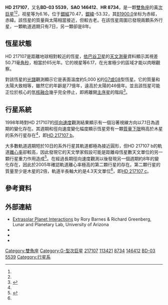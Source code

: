 {{NoteTA
|G1=Astronomy
}}
{{Starbox begin
| name = HD 217107
}}
{{Starbox observe
| epoch = [[J2000.0|J2000.0]]
| constell = [[雙魚座|雙魚座]]<ref name=SIMBAD>{{cite web
 | url=http://simbad.u-strasbg.fr/simbad/sim-id?Ident=HR+8734
 | title=Pulsating variable Star
 | publisher=Centre de Données astronomiques de Strasbourg
 | work=SIMBAD
 | accessdate=2012-07-13
 | archive-date=2016-03-17
 | archive-url=https://web.archive.org/web/20160317095913/http://simbad.u-strasbg.fr/simbad/sim-id?Ident=HR+8734
 | dead-url=no
 }}</ref><ref name=DATA>{{cite web
 | url=http://vizier.u-strasbg.fr/viz-bin/VizieR-5?-out.add=.&-source=5050&-corr=PK=HR&-out.max=9999&HR=8734
 | title=VizieR Detailed Page
 | accessdate=2012-07-13
 | archive-date=2016-03-04
 | archive-url=https://web.archive.org/web/20160304231928/http://vizier.u-strasbg.fr/viz-bin/VizieR-5?-out.add=.&-source=5050&-corr=PK=HR&-out.max=9999&HR=8734
 | dead-url=no
 }}</ref>
| 星官 = 
| ra = {{RA|22|58|15.54}}<ref name="van Leeuwen2007"/>
| dec = {{DEC|–2|23|43.4}}<ref name="van Leeuwen2007"/>
| appmag_v = 6.16<ref name=SIMBAD /><ref name=DATA />
}}
{{Starbox character
| class = G8IV<ref name=SIMBAD /><ref name=DATA />
| b-v = 0.74<ref name=SIMBAD /><ref name=DATA />
| u-b = 0.43<ref name=SIMBAD /><ref name=DATA />
| r-i = <ref name=SIMBAD /><ref name=DATA />
| variable = 
}}
{{Starbox astrometry
| radial_v = –14.0
| prop_mo_ra = –6.35 ± 0.46<ref name="van Leeuwen2007"/>
| prop_mo_dec = –15.80 ± 0.31<ref name="van Leeuwen2007"/>
| parallax = 50.36 
| p_error = 0.38
| parallax_footnote =<ref name="van Leeuwen2007"/>
| absmag_v = 4.70
}}
{{Starbox detail 
| age = 7.7 {{e|9}}
| metal = 0.29
| mass = 0.98
| radius = 1.31
| rotation = 39天
| luminosity = 0.97
| temperature = 5570
}}
{{Starbox catalog
| names =6 G. Piscium，BD-03 5539，[[Fifth_Fundamental_Catalogue|FK5]] 3836，[[Hipparcos_catalogue|HIP]] 113421，[[SAO星表|SAO]] 146412，[[HD星表|HD]] 217107，[[HR星表|HR]] 8734，[[Catalog_of_Components_of_Double_and_Multiple_Stars|CCDM]] J22583-0224AB}}
{{Starbox reference |Simbad=HD+217107}}
{{Starbox end}}

'''HD 217107'''，又名'''BD-03 5539'''，'''SAO 146412'''、'''HR 8734'''，是一颗[[雙魚座|雙魚座]]的黃[[次巨星|次巨星]]<ref name=SIMBAD /><ref name=DATA />，视星等为6.16，位于[[銀道座標系|銀經]]70.47，[[銀道座標系|銀緯]]-53.32，其[[B1900.0|B1900.0]]坐标为赤經{{RA|22|53|6.5}}，赤緯{{DEC|-2|-53.32|48}}。該恆星的質量與太陽相當接近，但較古老。在該恆星周圍已發現兩顆系外行星，一顆軌道週期只有7日，另一顆卻是8年。

== 恆星狀態 ==
HD 217107是距離地球相對較近的恆星，[[依巴谷卫星|依巴谷卫星]]的[[天体测量学|天文測量]]資料顯示其視差50.71毫[[角秒|角秒]]，相當於65光年。它的視星等6.17，在光害極少的區域才能以肉眼觀察。

對該恆星的[[天體光譜學|光譜]]觀測顯示它是表面溫度約5,000 [[熱力學溫標|K]]的[[恆星光譜|G7或G8]]型恆星。它的質量和太陽大致相等，雖然它的年齡是77億年，遠高於太陽的46億年。並且該恆星可能正位於核心的氫[[核融合|核融合]]幾乎完全停止，即將離開[[主序星|主序星]]的階段<ref name=Fischer>{{cite journal | url=http://www.journals.uchicago.edu/doi/full/10.1086/316304 | author=Fischer | title=Planetary Companions around Two Solar-Type Stars: HD 195019 and HD 217107 | journal=[[Publications_of_the_Astronomical_Society_of_the_Pacific|Publications of the Astronomical Society of the Pacific]] | year=1999 | volume=111 | issue=755 | pages=50–56 | doi=10.1086/316304 | last2=Marcy | first2=Geoffrey W. | last3=Butler | first3=R. Paul | last4=Vogt | first4=Steven S. | last5=Apps | first5=Kevin | bibcode=1999PASP..111...50F | arxiv=astro-ph/9810420 | display-authors=1 | access-date=2013-07-05 | archive-date=2019-12-07 | archive-url=https://web.archive.org/web/20191207151051/http://www.journals.uchicago.edu/doi/full/10.1086/316304 | dead-url=no }}</ref>。

== 行星系統 ==
1998年時對HD 217107的[[徑向速度|徑向速度]]觀測結果顯示有一個沿著視線方向以7.1日為週期的變化存在。其週期和徑向速度變化幅度顯示恆星旁有一顆[[質量下限|質量下限]]稍高於木星的系外行星存在<ref name=Fischer/>，即[[HD_217107_b|HD 217107 b]]。

大多數軌道週期短於10日的系外行星其軌道都極為接近圓形，但HD 217107 b的軌道[[離心率|離心率]]卻較高，因此發現它的天文學家假設可能是距離母恆星數天文單位的另一顆行星重力作用造成<ref>{{cite journal | url=http://www.iop.org/EJ/article/0004-637X/551/2/1107/52326.html | author=Fischer | title=Planetary Companions to HD 12661, HD 92788, and HD 38529 and Variations in Keplerian Residuals of Extrasolar Planets | journal=The [[天文物理期刊|Astrophysical Journal]] | year=2002 | volume=551 | issue=2 | pages=1107–1118 | doi=10.1086/320224 | last2=Marcy | first2=Geoffrey W. | last3=Butler | first3=R. Paul | last4=Vogt | first4=Steven S. | last5=Frink | first5=Sabine | last6=Apps | first6=Kevin | bibcode=2001ApJ...551.1107F | display-authors=1 | access-date=2013-07-05 | archive-date=2019-12-07 | archive-url=https://web.archive.org/web/20191207151057/http://www.iop.org/EJ/article/0004-637X/551/2/1107/52326.html | dead-url=no }}</ref>。在經過長期徑向速度觀測以後發現另一個週期約8年的變化存在，因此於2005年確認軌道離心率極高的第二顆行星的存在。第二顆行星的質量至少是木星的2倍，軌道半長軸大約是4.3天文單位<ref name="Vogt2005"/>，即[[HD_217107_c|HD 217107 c]]。

{{OrbitboxPlanet begin
| table_ref = <ref name="Wright2008"/>
}}
{{OrbitboxPlanet
| exoplanet = [[HD_217107_b|b]]
| mass = ≥ 1.39 ± 0.11
| period = 7.126816 ± 0.000039
| semimajor = 0.0748 ± 0.0043
| eccentricity = 0.1267 ± 0.0052
}}
{{OrbitboxPlanet
| exoplanet = [[HD_217107_c|c]]
| mass = ≥ 2.60 ± 0.15
| period = 3270 ± 220
| semimajor = 4.32 ± 0.38
| eccentricity = 0.517 ± 0.033
}}
{{Orbitbox end}}

==參考資料==

{{Reflist|colwidth=30em|refs=

<ref name="van Leeuwen2007">{{cite journal |title=Validation of the new Hipparcos reduction |url=http://www.aanda.org/index.php?option=com_article&access=bibcode&Itemid=129&bibcode=2007A%2526A...474..653VFUL |last1=van Leeuwen |first1=F. |journal=Astronomy and Astrophysics |volume=474 |issue=2 |pages=653–664 |year=2007 |arxiv=0708.1752 |bibcode=2007A&A...474..653V |doi=10.1051/0004-6361:20078357 |deadurl=yes |archiveurl=https://web.archive.org/web/20160402233353/http://www.aanda.org/index.php?option=com_article&access=bibcode&Itemid=129&bibcode=2007A&A...474..653VFUL |archivedate=2016-04-02 |access-date=2013-07-05 }} [http://webviz.u-strasbg.fr/viz-bin/VizieR-5?-out.add=.&-source=I/311/hip2&recno=113038 Vizier catalog entry ] {{Wayback|url=http://webviz.u-strasbg.fr/viz-bin/VizieR-5?-out.add=.&-source=I%2F311%2Fhip2&recno=113038 |date=20200929151352 }}</ref> 

<ref name="Vogt2005">{{cite journal | title=Five New Multicomponent Planetary Systems | url=http://iopscience.iop.org/0004-637X/632/1/638/fulltext/ | last1=Vogt | first1=Steven S. | last2=Butler | first2=R. Paul | last3=Marcy | first3=Geoffrey W. | last4=Fischer | first4=Debra A. | last5=Henry | first5=Gregory W. | last6=Laughlin | first6=Greg | last7=Wright | first7=Jason T. | last8=Johnson | first8=John A. | display-authors=1 | journal=The Astrophysical Journal | volume=632 | issue=1 | pages=638–658 | year=2005 | doi=10.1086/432901 | bibcode=2005ApJ...632..638V | access-date=2013-07-05 | archive-date=2020-01-03 | archive-url=https://web.archive.org/web/20200103234733/http://iopscience.iop.org/0004-637X/632/1/638/fulltext/ | dead-url=no }}</ref>

<ref name="Wright2008">{{cite journal | title=Ten New and Updated Multi-planet Systems, and a Survey of Exoplanetary Systems | url=http://iopscience.iop.org/0004-637X/693/2/1084/fulltext/ | last1=Wright | first1=J. T. | last2=Upadhyay | first2=S. | last3=Marcy | first3=G. W. | last4=Fischer | first4=D. A. | last5=Ford | first5=Eric B. | last6=Johnson | first6=John Asher | display-authors=1 | journal=The Astrophysical Journal | volume=693 | issue=2 | pages=1084–1099 | year=2009 | arxiv=0812.1582 | bibcode=2009ApJ...693.1084W | doi=10.1088/0004-637X/693/2/1084 | access-date=2013-07-05 | archive-date=2020-01-03 | archive-url=https://web.archive.org/web/20200103234729/http://iopscience.iop.org/0004-637X/693/2/1084/fulltext/ | dead-url=no }}</ref>

}}

== 外部連結 ==
* [http://www.lpl.arizona.edu/~rory/research/xsp/dynamics/ Extrasolar Planet Interactions] {{Wayback|url=http://www.lpl.arizona.edu/~rory/research/xsp/dynamics/ |date=20160505160348 }} by Rory Barnes & Richard Greenberg, Lunar and Planetary Lab, University of Arizona
* {{cite web |url=http://www.extrasolar.net/startour.asp?StarCatId=&StarId=15 |title=HD 217107 |accessdate=2008-06-23 |work=Extrasolar Visions |deadurl=yes |archiveurl=https://web.archive.org/web/20071111184613/http://www.extrasolar.net/startour.asp?StarCatId=&StarId=15 |archivedate=2007-11-11 }}
* {{cite web |url=http://www.solstation.com/stars2/hr8734.htm |title=HD 217107 / HR 8734 |accessdate=2008-06-23 |work=SolStation |archive-date=2020-06-28 |archive-url=https://web.archive.org/web/20200628004230/http://www.solstation.com/stars2/hr8734.htm |dead-url=no }}
* {{cite web |url=http://exoplanet.eu/star.php?st=HD+217107 |title=Notes for star HD 217107 |accessdate=2008-06-23 |work=The Extrasolar Planets Encyclopaedia |archive-date=2012-04-26 |archive-url=https://web.archive.org/web/20120426080749/http://exoplanet.eu/star.php?st=HD+217107 |dead-url=no }}

{{HD 217107}}
{{Stars of Pisces}}
{{位于60-65光年范围内的恒星系统}}
[[Category:雙魚座|Category:雙魚座]]
[[Category:G-型次巨星|Category:G-型次巨星]]
[[Category:HD和HDE天體|217107]]
[[Category:HIP天體|113421]]
[[Category:HR天體|8734]]
[[Category:SAO天體|146412]]
[[Category:BD、CD和CP天体|BD-03 5539]]
[[Category:行星系|Category:行星系]]